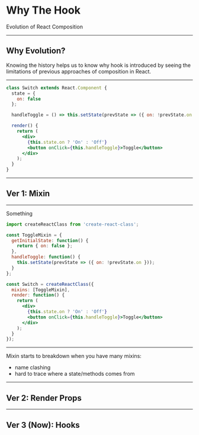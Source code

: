 # Why The Hook

Evolution of React Composition

---

## Why Evolution?

Knowing the history helps us to know why hook is introduced by seeing the limitations of previous approaches of composition in React.

---

```jsx
class Switch extends React.Component {
  state = {
    on: false
  };

  handleToggle = () => this.setState(prevState => ({ on: !prevState.on }));

  render() {
    return (
      <div>
        {this.state.on ? 'On' : 'Off'}
        <button onClick={this.handleToggle}>Toggle</button>
      </div>
    );
  }
}
```

---

## Ver 1: Mixin

---

Something

```jsx
import createReactClass from 'create-react-class';

const ToggleMixin = {
  getInitialState: function() {
    return { on: false };
  },
  handleToggle: function() {
    this.setState(prevState => ({ on: !prevState.on }));
  }
};

const Switch = createReactClass({
  mixins: [ToggleMixin],
  render: function() {
    return (
      <div>
        {this.state.on ? 'On' : 'Off'}
        <button onClick={this.handleToggle}>Toggle</button>
      </div>
    );
  }
});
```

---

Mixin starts to breakdown when you have many mixins:

- name clashing
- hard to trace where a state/methods comes from

---

## Ver 2: Render Props

---

## Ver 3 (Now): Hooks
